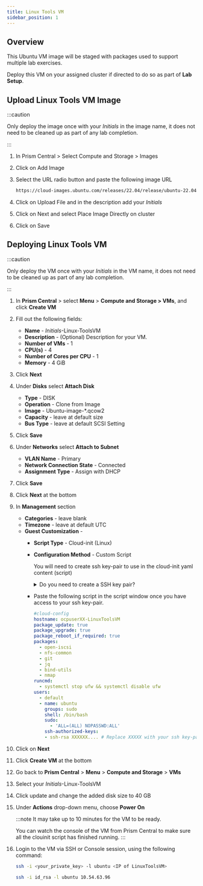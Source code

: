 ```yaml
---
title: Linux Tools VM
sidebar_position: 1
---
```


## Overview

This Ubuntu VM image will be staged with packages used to support multiple lab exercises.

Deploy this VM on your assigned cluster if directed to do so as part of **Lab Setup**.


## Upload Linux Tools VM Image

:::caution

Only deploy the image once with your *Initials* in the image name, it does not need to be cleaned up as part of any lab completion.

:::

1. In Prism Central > Select Compute and Storage > Images  
2. Click on Add Image 
3. Select the URL radio button and paste the following image URL
   
   ```bash
   https://cloud-images.ubuntu.com/releases/22.04/release/ubuntu-22.04-server-cloudimg-amd64.img
   ```
4. Click on Upload File and in the description add your *Initials*
5. Click on Next and select Place Image Directly on cluster
6. Click on Save
   
## Deploying Linux Tools VM

:::caution

Only deploy the VM once with your *Initials* in the VM name, it does not need to be cleaned up as part of any lab completion.

:::

1. In **Prism Central** > select **Menu** > **Compute and Storage > VMs**, and click **Create VM**

1.  Fill out the following fields:
    -   **Name** - *Initials*-Linux-ToolsVM
    -   **Description** - (Optional) Description for your VM.
    -   **Number of VMs** - 1
    -   **CPU(s)** - 4
    -   **Number of Cores per CPU** - 1
    -   **Memory** - 4 GiB
2.  Click **Next**
3.  Under **Disks** select **Attach Disk**
    -   **Type** - DISK
    -   **Operation** - Clone from Image
    -   **Image** - Ubuntu-image-*.qcow2
    -   **Capacity** - leave at default size
    -   **Bus Type** - leave at default SCSI Setting
4.  Click **Save**
5.  Under **Networks** select **Attach to Subnet**
    -   **VLAN Name** - Primary
    -   **Network Connection State** - Connected
    -   **Assignment Type** - Assign with DHCP
6.  Click **Save**
7.  Click **Next** at the bottom
8.  In **Management** section
    -   **Categories** - leave blank
    -   **Timezone** - leave at default UTC
    -   **Guest Customization** - 
        - **Script Type** - Cloud-init (Linux)
        - **Configuration Method** - Custom Script 
         
          You will need to create ssh key-pair to use in the cloud-init yaml content (script)

          <details>

          <summary>Do you need to create a SSH key pair?</summary>
           
           You can use any online ssh key generator if you are using Windows. Execute the following commands in you are in a Linux / Mac environment to generate a private key.
    
           ```bash
           ssh-keygen -t rsa -b 2048 -C "Created for Linux Tools VM"
           
           # follow prompts 
           # do not specify passphrase
           # once completed run the following command
           
           cat id_rsa.pub
           
           # copy the contents of the id_rsa.pub file to your cloudinit yaml file
           ```
          </details>

        - Paste the following script in the script window once you have access to your ssh key-pair.
        
           ```yaml title="Remember to change to your hostname ocpuserXX-LinuxToolsVM"
           #cloud-config
           hostname: ocpuserXX-LinuxToolsVM
           package_update: true
           package_upgrade: true
           package_reboot_if_required: true
           packages:
             - open-iscsi
             - nfs-common
             - git
             - jq
             - bind-utils
             - nmap
           runcmd:
             - systemctl stop ufw && systemctl disable ufw
           users:
             - default
             - name: ubuntu
               groups: sudo
               shell: /bin/bash
               sudo:
                 - 'ALL=(ALL) NOPASSWD:ALL'
               ssh-authorized-keys: 
               - ssh-rsa XXXXXX.... # Replace XXXXX with your ssh key-pair
           ```


9. Click on **Next**
10. Click **Create VM** at the bottom
11. Go back to **Prism Central** > **Menu** > **Compute and Storage** > **VMs**
12. Select your *Initials*-Linux-ToolsVM
13. Click update and change the added disk size to 40 GB
14. Under **Actions** drop-down menu, choose **Power On**

    :::note
    It may take up to 10 minutes for the VM to be ready.
    
    You can watch the console of the VM from Prism Central to make sure all the clouinit script has finished running.
    :::

15. Login to the VM via SSH or Console session, using the following command:

    ```bash
    ssh -i <your_private_key> -l ubuntu <IP of LinuxToolsVM>
    ```
    ```bash title="Example command"
    ssh -i id_rsa -l ubuntu 10.54.63.96
    ```

